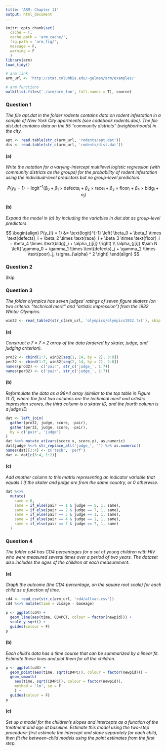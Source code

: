 ```yaml
---
title: 'ARM: Chapter 11'
output: html_document
---
```


```r
knitr::opts_chunk$set(
  cache = T,
  cache.path = 'arm_cache/',
  fig.path = 'arm_fig/',
  message = F,
  warning = F
  )
library(arm)
load_tidy()

# arm link
arm_url <- 'http://stat.columbia.edu/~gelman/arm/examples/'

# arm functions
walk(list.files('./arm/arm_fun', full.names = T), source)
```

### Question 1

*The file apt.dat in the folder rodents contains data on rodent infestation in a sample of New York City apartments (see codebook rodents.doc). The file dist.dat contains data on the 55 "community districts" (neighborhoods) in the city.*

```r
apt <- read.table(str_c(arm_url, 'rodents/apt.dat'))
dis <- read.table(str_c(arm_url, 'rodents/dist.dat'))
```

#### (a)

*Write the notation for a varying-intercept multilevel logistic regression (with community districts as the groups) for the probability of rodent infestation using the individual-level predictors but no group-level predictors.*

$$
P(y_{ij} = 1) = \text{logit}^{-1} \left( \beta_0 + \beta_1 \times \text{defects}_i + \beta_2 \times \text{race}_i + \beta_3 \times \text{floor}_i + \beta_4 \times \text{bldg}_i + \alpha_j \right)
$$

#### (b)

*Expand the model in (a) by including the variables in dist.dat as group-level predictors.*

$$
\begin{align}
P(y_{i} = 1) &= \text{logit}^{-1} \left( \beta_0 + \beta_1 \times \text{defects}_i + \beta_2 \times \text{race}_i + \beta_3 \times \text{floor}_i + \beta_4 \times \text{bldg}_i + \alpha_{j[i]} \right) \\
\alpha_{j[i]} &\sim N \left( \gamma_0 + \gamma_1 \times \text{defects}_j + \gamma_2 \times \text{poor}_j, \sigma_{\alpha} ^ 2 \right)
\end{align}
$$

### Question 2

Skip

### Question 3

*The folder olympics has seven judges’ ratings of seven figure skaters (on two criteria: “technical merit” and “artistic impression”) from the 1932 Winter Olympics.*

```r
win32 <- read_table2(str_c(arm_url, 'olympics/olympics1932.txt'), skip = 20)
```

#### (a)

*Construct a 7 × 7 × 2 array of the data (ordered by skater, judge, and judging criterion).*

```r
pro32 <- cbind(1:7, win32[seq(1, 14, by = 2), 3:9])
per32 <- cbind(1:7, win32[seq(2, 14, by = 2), 2:8])
names(pro32) <- c('pair', str_c('judge_', 1:7))
names(per32) <- c('pair', str_c('judge_', 1:7))
```

#### (b)

*Reformulate the data as a 98×4 array (similar to the top table in Figure 11.7), where the first two columns are the technical merit and artistic impression scores, the third column is a skater ID, and the fourth column is a judge ID.*

```r
dat <- left_join(
  gather(pro32, judge, score, -pair),
  gather(per32, judge, score, -pair),
  by = c('pair', 'judge')
)
dat %<>% mutate_at(vars(score.x, score.y), as.numeric)
dat$judge %<>% str_replace_all('judge_', '') %>% as.numeric()
names(dat)[3:4] <- c('tech', 'perf')
dat <- dat[c(3:4, 1:2)]
```

#### (c)

*Add another column to this matrix representing an indicator variable that equals 1 if the skater and judge are from the same country, or 0 otherwise.*

```r
dat %<>%
  mutate(
    same = 0,
    same = if_else(pair == 1 & judge == 5, 1, same),
    same = if_else(pair == 2 & judge == 7, 1, same),
    same = if_else(pair == 3 & judge == 1, 1, same),
    same = if_else(pair == 4 & judge == 1, 1, same),
    same = if_else(pair == 7 & judge == 7, 1, same)
  )
```

### Question 4

*The folder cd4 has CD4 percentages for a set of young children with HIV who were measured several times over a period of two years. The dataset also includes the ages of the children at each measurement.*

#### (a)

*Graph the outcome (the CD4 percentage, on the square root scale) for each child as a function of time.*

```r
cd4 <- read_csv(str_c(arm_url, 'cd4/allvar.csv'))
cd4 %<>% mutate(time = visage - baseage)

p <- ggplot(cd4) +
  geom_line(aes(time, CD4PCT, colour = factor(newpid))) +
  scale_y_sqrt() +
  guides(colour = F)
p
```

#### (b)

*Each child’s data has a time course that can be summarized by a linear fit. Estimate these lines and plot them for all the children.*

```r
p <- ggplot(cd4) +
  geom_point(aes(time, sqrt(CD4PCT), colour = factor(newpid))) +
  geom_smooth(
    aes(time, sqrt(CD4PCT), colour = factor(newpid)),
    method = 'lm', se = F
    ) +
  guides(colour = F)
p
```

#### (c)

*Set up a model for the children’s slopes and intercepts as a function of the treatment and age at baseline. Estimate this model using the two-step procedure–first estimate the intercept and slope separately for each child, then fit the between-child models using the point estimates from the first step.*